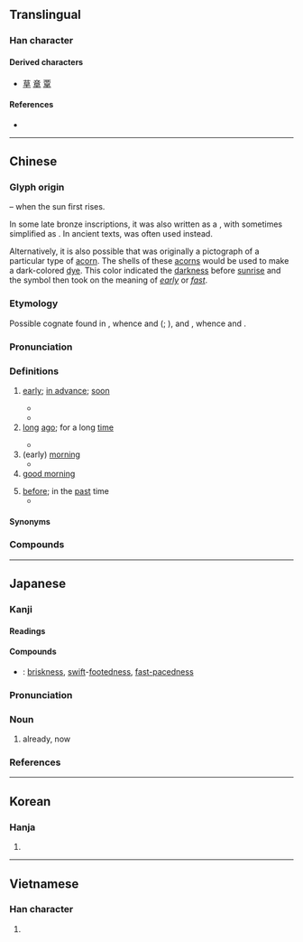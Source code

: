 {{character info/new}}
==Translingual==
{{stroke order|strokes=6}}
{{stroke order|type=animate}}

===Han character===
{{Han char|rn=72|rad=日|as=02|sn=6|four=60400|canj=AJ|ids=⿱日十}}

====Derived characters====
* [[草]] [[章]] [[覃]]

====References====
* {{Han ref|kx=0489.120|dkj=13742|dj=0850.090|hdz=21483.060|uh=65E9|ud=26089|bh=A6AD|bd=42669}}

----

==Chinese==
{{zh-forms}}

===Glyph origin===
{{Han etym}}
{{Han compound|日|甲|ls=ic|t1=sun|t2=first}} – when the sun first rises.

In some late bronze inscriptions, it was also written as a {{Han compound|日|棗|ls=psc|c1=s|c2=p|t1=sun|nocap=1}}, with {{zh-l|*棗}} sometimes simplified as {{zh-l|*朿}}. In ancient texts, {{och-l|蚤}} was often used instead.

Alternatively, it is also possible that {{lang|zh|早}} was originally a pictograph of a particular type of [[acorn]]. The shells of these [[acorns]] would be used to make a dark-colored [[dye]]. This color indicated the [[darkness]] before [[sunrise]] and the symbol then took on the meaning of ''[[early]]'' or ''[[fast]]''. {{rfv-etymology|zh}}
===Etymology===
Possible cognate found in {{cog|hmx-pro|*ntsi̯ouˣ||early}}, whence {{cog|mww|ntxov}} and {{cog|ium|nziou}} ({{zh-ref|Baxter-Sagart, 2014}}; {{zh-ref|Schuessler, 2007}}), and {{cog|tai-pro|*ɟa:wᶜ||early morning}}, whence {{cog|th|เช้า}} and {{cog|khb|ᦋᧁᧉ}}.

===Pronunciation===
{{zh-pron
|m=zǎo
|ma=y
|c=zou2
|h=pfs=chó
|md=cā/cō̤
|md_note=cā - vernacular; cō̤ - literary
|mn=qz:chó͘/xm,zz:chó/qz,tw,xm,zz:chá/qz,tw,xm,zz:chái
|mn_note=chó͘/chó - literary; chá - vernacular; chái - vernacular (for certain words)
|w=2tsau
|mc=y
|oc=y
|cat=n,a,adv,intj
}}

===Definitions===
{{zh-hanzi}}

# [[early]]; [[in advance]]; [[soon]]
#: {{zh-x|我 醒 得 很 早。|I woke up '''early'''.}}
#* {{zh-x|你 能 不 能 早 一點 來？|Can you be here a little '''earlier'''?}}
#* {{zh-x|請問，我 今天 早 走 一會兒{r} 行 嗎？|Please could I leave '''early''' today?}}
# [[long]] [[ago]]; for a long [[time]]
#: {{zh-x|他 早 走 了。|He left long ago.}}
#* {{zh-x|這 個 變壓器 已經 燒 毀 了，早 該 拆 換 一 個 新 的 了。|This transformer has burnt out. It should have been replaced a long time ago.}}
# (early) [[morning]]
#* {{zh-x|我 今 早 沒 有 見到 他。|I didn't see him this '''morning'''.}}
# [[good morning]]
#: {{zh-x|老師 早！|'''Good morning''', teacher!}}
# [[before]]; in the [[past]] time
#* {{zh-x|現在 這麼 匆忙，你 早 幹{gàn}嗎{má} 去 了。|So now you are in a hurry. What were you doing before?}}

====Synonyms====
{{zh-dial|早安}}

===Compounds===
{{zh-der|儘早|半早|一早起了|古早|可早|一早|一黑早|大清早|不早不晚|一早起|一大早|不早|屍骨早寒|侵早|及早|大清早上|好早晚|大清早起|大早|多早晚|即早兒|又早|早生貴子|早晌|早期|早賜玉音|早遲|早衰|早來|早年|早茶|早退|早婚|拜早年|早報|早材|早參|早死|早起|早餐會|早就|早慧|早占勿藥|早名必折|早尖|早難道|早場|早飯|早夭|早早|早是|早膳|打早|早出晚歸|早熟|明早|提早|早晨|早衙|早春|早霞|清早|早上|早點兒|早稻|早課|早班|早已|早熟兒童|早點|早先|早產兒|早餐|早霜|早逝|早迷晚寤|次早|早晚|早日|早安|早則|早產|早朝|早操|遲早|絕早|趕早|起早貪黑|遛早兒|老早|起早|黑早|這早晚|還早|遲行早住|言之過早|趁早}}

{{zh-cat|Beginning}}

----

==Japanese==

===Kanji===
{{ja-kanji|grade=1|rs=日02}}

====Readings====
{{ja-readings
|goon=そう
|kanon=そう
|kanyoon=さっ
|kun=はや-い, はや-まる, はや-める, さ-
}}

====Compounds====
{{der-top|Compounds}}
* {{ja-r|足早|あしばや}}: [[briskness]], [[swift]]-[[footed]][[-ness|ness]], [[fast-paced]][[-ness|ness]]
{{der-bottom}}

{{ja-kanjitab|はや|yomi=k}}

===Pronunciation===
{{ja-pron|yomi=k|はや|acc=1|acc_ref=DJR}}

===Noun===
{{ja-noun|はや}}

# already, now

===References===
<references/>

----

==Korean==

===Hanja===
{{ko-hanja|hangeul=조|eumhun=일찍|mr=cho|y=co}}

# {{defn|lang=ko|sort=日02}}

----

==Vietnamese==

===Han character===
{{vi-hantu|[[tảo]], [[linh]]|rs=日02}}

# {{defn|lang=vi|sort=日02}}